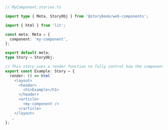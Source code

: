 ```ts
// MyComponent.stories.ts

import type { Meta, StoryObj } from '@storybook/web-components';

import { html } from 'lit';

const meta: Meta = {
  component: 'my-component',
};

export default meta;
type Story = StoryObj;

// This story uses a render function to fully control how the component renders.
export const Example: Story = {
  render: () => html`
    <layout>
      <header>
        <h1>Example</h1>
      </header>
      <article>
        <my-component />
      </article>
    </layout>
  `,
};
```
